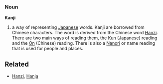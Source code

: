 === Noun ===

'''Kanji'''

# a way of representing [[Japanese]] words.  Kanji are borrowed from Chinese characters.  The word is derived from the Chinese word [[Hanzi]].  There are two main ways of reading them, the [[Kun]] (Japanese) reading and the [[On]] (Chinese) reading.  There is also a [[Nanori]] or name reading that is used for people and places.

==Related==
*[[Hanzi]], [[Hanja]]